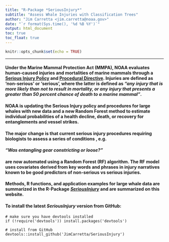 ```yaml
---
title: "R-Package *SeriousInjury*"
subtitle: "Assess Whale Injuries with Classification Trees"
author: "Jim Carretta <jim.carretta@noaa.gov>"
date: "`r format(Sys.time(), '%d %B %Y')`"
output: html_document
toc: true
toc_float: true
---
```


```r
knitr::opts_chunk$set(echo = TRUE)

```
****
####  Under the Marine Mammal Protection Act (MMPA), NOAA evaluates human-caused injuries and mortalities of marine mammals through a <a href="https://media.fisheries.noaa.gov/dam-migration/02-238.pdf">Serious Injury Policy</a> and <a href="https://media.fisheries.noaa.gov/dam-migration/02-238-01.pdf">Procedural Directive</a>. Injuries are defined as 'non-serious' or 'serious', where the latter is defined as *<b>"any injury that is more likely than not to result in mortality, or any injury that presents a greater than 50 percent chance of death to a marine mammal"</b>*.

####  NOAA is updating the Serious Injury policy and procedures for large whales with new data and a new Random Forest method to estimate individual probabilities of a health decline, death, or recovery for entanglements and vessel strikes. 

####  The major change is that current serious injury procedures requiring biologists to assess a series of conditions , e.g. 

#### <b>*"Was entangling gear constricting or loose?"*</b> 

#### are now automated using a Random Forest (RF) algorithm. The RF model uses covariates derived from key words and phrases in injury narratives known to be good predictors of non-serious vs serious injuries.

#### Methods, R functions, and application examples for large whale data are summarized in the R-Package *<a href="https://github.com/JimCarretta/SeriousInjury">SeriousInjury</a>* and are summarized on this website.

#### To install the latest *SeriousInjury* version from GitHub:
```
# make sure you have devtools installed
if (!require('devtools')) install.packages('devtools')

# install from GitHub
devtools::install_github('JimCarretta/SeriousInjury')

```
